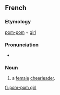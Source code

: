 ==French==

===Etymology===
{{etyl|en|fr}} [[pom-pom]] + [[girl]]

===Pronunciation===
* {{audio|Fr-Paris--pom-pom girl.ogg|Audio (Paris)|lang=fr}}

===Noun===
{{fr-noun|f|pom-pom girls}}

# a [[female]] [[cheerleader]].

[[fr:pom-pom girl]]